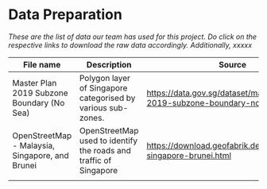 # Data Preparation

*These are the list of data our team has used for this project. Do click on the respective links to download the raw data accordingly. Additionally, xxxxx*

| File name                                       | Description                                                       | Source                                                                 |
|------------------------|------------------------|------------------------|
| Master Plan 2019 Subzone Boundary (No Sea)      | Polygon layer of Singapore categorised by various sub-zones.      | <https://data.gov.sg/dataset/master-plan-2019-subzone-boundary-no-sea> |
| OpenStreetMap - Malaysia, Singapore, and Brunei | OpenStreetMap used to identify the roads and traffic of Singapore | <https://download.geofabrik.de/asia/malaysia-singapore-brunei.html>    |
|                                                 |                                                                   |                                                                        |
